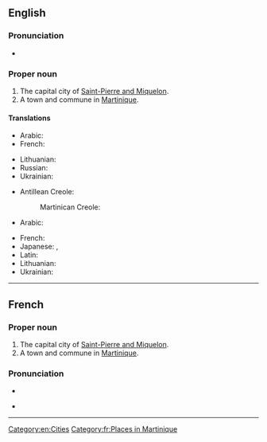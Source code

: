 {{also|saint-pierre}}
==English==

===Pronunciation===
* {{IPA|en|/ˌsæ̃ piˈɛə(ɹ)/|/ˌseɪnt piˈɛə(ɹ)/}}

===Proper noun===
{{en-proper noun}}

# The capital city of [[Saint-Pierre and Miquelon]].
# A town and commune in [[Martinique]].

====Translations====
{{trans-top|capital city of Saint-Pierre and Miquelon}}
* Arabic: {{t|ar|سان بيير|tr=sān byir}}
* French: {{t+|fr|Saint-Pierre|m}}
{{trans-mid}}
* Lithuanian: {{t|lt|Sen Pjeras}}
* Russian: {{t|ru|Сен-Пьер|m}}
* Ukrainian: {{t|uk|Сен-П'єр|m}}
{{trans-bottom}}
{{trans-top|commune in Martinique}}
* Antillean Creole:
*: Martinican Creole: {{t|gcf|Senpiè|m}}
* Arabic: {{t|ar|سان بيير|tr=sān byir}}
{{trans-mid}}
* French: {{t+|fr|Saint-Pierre|m}}
* Japanese: {{t|ja|サン＝ピエール|tr=San=piēru}}, {{t|ja|サン・ピエール|tr=San Piēru}}
* Latin: {{t|la|Sanctus Petrus|m}}
* Lithuanian: {{t|lt|Sen Pjeras}}
* Ukrainian: {{t|uk|Сен-П'єр|m}}
{{trans-bottom}}

[[Category:en:Cities]]

----

==French==

===Proper noun===
{{fr-proper noun|m}}

# The capital city of [[Saint-Pierre and Miquelon]].
# A town and commune in [[Martinique]].

===Pronunciation===
* {{IPA|fr|/sɛ̃ pjɛʁ/}}
* {{a|Quebec}} {{IPA|fr|/sẽ pjaɛ̯ʁ/}}

----

[[Category:fr:Places in Martinique]]